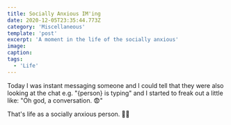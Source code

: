 ```yaml
---
title: Socially Anxious IM'ing
date: 2020-12-05T23:35:44.773Z
category: 'Miscellaneous'
template: 'post'
excerpt: 'A moment in the life of the socially anxious'
image:
caption:
tags:
  - 'Life'
---
```


Today I was instant messaging someone and I could tell that they were also looking at the chat e.g. "{person} is typing" and I started to freak out a little like: "Oh god, a conversation. 😨"

That's life as a socially anxious person. 🤷‍♂️
